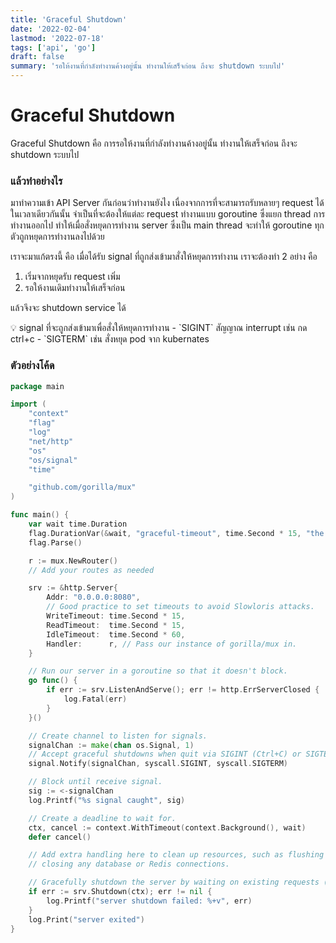 ```yaml
---
title: 'Graceful Shutdown'
date: '2022-02-04'
lastmod: '2022-07-18'
tags: ['api', 'go']
draft: false
summary: 'รอให้งานที่กำลังทำงานค้างอยู่นั้น ทำงานให้เสร็จก่อน ถึงจะ shutdown ระบบไป'
---
```


# Graceful Shutdown

Graceful Shutdown คือ การรอให้งานที่กำลังทำงานค้างอยู่นั้น ทำงานให้เสร็จก่อน ถึงจะ shutdown ระบบไป

### แล้วทำอย่างไร

มาทำความเข้า API Server กันก่อนว่าทำงานยังไง เนื่องจากการที่จะสามารถรับหลายๆ request ได้ในเวลาเดียวกันนั้น จำเป็นที่จะต้องให้แต่ละ request ทำงานแบบ goroutine ซึ่งแยก thread การทำงานออกไป ทำให้เมื่อสั่งหยุดการทำงาน server ซึ่งเป็น main thread จะทำให้ goroutine ทุกตัวถูกหยุดการทำงานลงไปด้วย

เราจะมาแก้ตรงนี้ คือ เมื่อได้รับ signal ที่ถูกส่งเข้ามาสั่งให้หยุดการทำงาน เราจะต้องทำ 2 อย่าง คือ

1. เริ่มจากหยุดรับ request เพิ่ม
2. รอให้งานเดิมทำงานให้เสร็จก่อน

แล้วจึงจะ shutdown service ได้

<aside>
💡 signal ที่จะถูกส่งเข้ามาเพื่อสั่งให้หยุดการทำงาน
- `SIGINT` สัญญาณ interrupt เช่น กด ctrl+c
- `SIGTERM` เช่น สั่งหยุด pod จาก kubernates

</aside>

### ตัวอย่างโค้ด

```go
package main

import (
    "context"
    "flag"
    "log"
    "net/http"
    "os"
    "os/signal"
    "time"

    "github.com/gorilla/mux"
)

func main() {
    var wait time.Duration
    flag.DurationVar(&wait, "graceful-timeout", time.Second * 15, "the duration for which the server gracefully wait for existing connections to finish - e.g. 15s or 1m")
    flag.Parse()

    r := mux.NewRouter()
    // Add your routes as needed

    srv := &http.Server{
		Addr: "0.0.0.0:8080",
		// Good practice to set timeouts to avoid Slowloris attacks.
		WriteTimeout: time.Second * 15,
		ReadTimeout:  time.Second * 15,
		IdleTimeout:  time.Second * 60,
		Handler:      r, // Pass our instance of gorilla/mux in.
	}

	// Run our server in a goroutine so that it doesn't block.
	go func() {
		if err := srv.ListenAndServe(); err != http.ErrServerClosed {
			log.Fatal(err)
		}
	}()

	// Create channel to listen for signals.
	signalChan := make(chan os.Signal, 1)
	// Accept graceful shutdowns when quit via SIGINT (Ctrl+C) or SIGTERM
	signal.Notify(signalChan, syscall.SIGINT, syscall.SIGTERM)

	// Block until receive signal.
	sig := <-signalChan
	log.Printf("%s signal caught", sig)

	// Create a deadline to wait for.
	ctx, cancel := context.WithTimeout(context.Background(), wait)
	defer cancel()

	// Add extra handling here to clean up resources, such as flushing logs and
	// closing any database or Redis connections.

	// Gracefully shutdown the server by waiting on existing requests (except websockets).
	if err := srv.Shutdown(ctx); err != nil {
		log.Printf("server shutdown failed: %+v", err)
	}
	log.Print("server exited")
}
```
